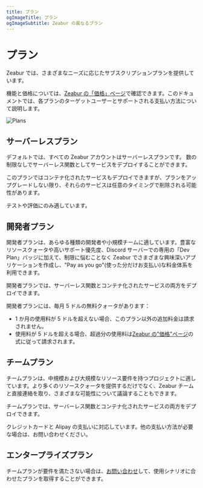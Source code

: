 ```yaml
---
title: プラン
ogImageTitle: プラン
ogImageSubtitle: Zeabur の異なるプラン
---
```



# プラン

Zeabur では、さまざまなニーズに応じたサブスクリプションプランを提供しています。

機能と価格については、[Zeabur の「価格」ページ](https://zeabur.com/pricing)で確認できます。このドキュメントでは、各プランのターゲットユーザーとサポートされる支払い方法について説明します。

![Plans](/billing/plans/overview.png)

## サーバーレスプラン

デフォルトでは、すべての Zeabur アカウントはサーバーレスプランです。
数の制限なしでサーバーレス関数としてサービスをデプロイすることができます。

<Callout>
このプランではコンテナ化されたサービスもデプロイできますが、プランをアップグレードしない限り、それらのサービスは任意のタイミングで削除される可能性があります。

テストや評価にのみ適しています。

</Callout>

## 開発者プラン

開発者プランは、あらゆる種類の開発者や小規模チームに適しています。豊富なリソースクォータや高いサポート優先度、Discord サーバーでの専用の「Dev Plan」バッジに加えて、制限に悩むことなく Zeabur でさまざまな興味深いアプリケーションを作成し、"Pay as you go"(使った分だけお支払い)な料金体系を利用できます。

開発者プランでは、サーバーレス関数とコンテナ化されたサービスの両方をデプロイできます。

開発者プランには、毎月 5 ドルの無料クォータがあります：

- 1 か月の使用料が 5 ドルを超えない場合、このプラン以外の追加料金は請求されません。
- 使用料が 5 ドルを超える場合、超過分の使用料は[Zeabur の"価格"ページ](./pricing.ja-JP.mdx)の式に従って請求されます。

## チームプラン

チームプランは、中規模および大規模なリソース要件を持つプロジェクトに適しています。より多くのリソースクォータを提供するだけでなく、Zeabur チームと直接連絡を取り、さまざまな可能性について議論することもできます。

チームプランでは、サーバーレス関数とコンテナ化されたサービスの両方をデプロイできます。

クレジットカードと Alipay の支払いに対応しています。他の支払い方法が必要な場合は、お問い合わせください。

## エンタープライズプラン

チームプランが要件を満たさない場合は、[お問い合わせ](mailto:contact@zeabur.com)して、使用シナリオに合わせたプランを取得することができます。

